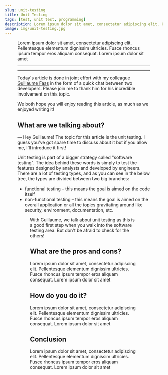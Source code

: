 ```yaml
---
slug: unit-testing
title: Unit Testing
tags: [test, unit test, programming]
description: Lorem ipsum dolor sit amet, consectetur adipiscing elit. Pellentesque elementum dignissim ultricies. Fusce rhoncus ipsum tempor eros aliquam consequat. Lorem ipsum dolor sit amet
image: img/unit-testing.jpg
---
```


<a href="/blog/unit-testing">
  <Figure data={{src:'/img/unit-testing.jpg', alt: 'Unit Testing', type:'image'}} />
</a>

Lorem ipsum dolor sit amet, consectetur adipiscing elit. Pellentesque elementum dignissim ultricies. Fusce rhoncus ipsum tempor eros aliquam consequat. Lorem ipsum dolor sit amet

<!--truncate-->

<SEO
  uri='blog/unit-testing'
  image='img/unit-testing.jpg'
  type='article'
/>

___

<Reminder />

___

Today's article is done in joint effort with my colleague <a href="https://www.linkedin.com/in/guillaumefaas/" target="_blank" rel="noreferrer noopener nofollow">Guillaume Faas</a> in the form of a quick chat between two developers.
Please join me to thank him for his incredible involvement on this topic.

We both hope you will enjoy reading this article, as much as we enjoyed writing it!

## What are we talking about?
— Hey Guillaume! The topic for this article is the unit testing. I guess you've got spare time to discuss about it but if you allow me, I'll introduce it first!

Unit testing is part of a bigger strategy called "software testing". The idea behind these words is simply to test the features designed by analysts and developed by engineers.
There are a lot of testing types, and as you can see in the below tree, the types are divided between two big branches:
- functional testing – this means the goal is aimed on the code itself
- non-functional testing – this means the goal is aimed on the overall application or all the topics gravitating around like security, environment, documentation, etc.

<Figure data={{src: '/img/software-testing-types.png', alt: 'Types of Software Testing', type: 'image'}} />

With Guillaume, we talk about unit testing as this is a good first step when you walk into the software testing area. But don't be afraid to check for the others!

## What are the pros and cons?
Lorem ipsum dolor sit amet, consectetur adipiscing elit. Pellentesque elementum dignissim ultricies. Fusce rhoncus ipsum tempor eros aliquam consequat. Lorem ipsum dolor sit amet

## How do you do it?
Lorem ipsum dolor sit amet, consectetur adipiscing elit. Pellentesque elementum dignissim ultricies. Fusce rhoncus ipsum tempor eros aliquam consequat. Lorem ipsum dolor sit amet

## Conclusion
Lorem ipsum dolor sit amet, consectetur adipiscing elit. Pellentesque elementum dignissim ultricies. Fusce rhoncus ipsum tempor eros aliquam consequat. Lorem ipsum dolor sit amet

<Newsletter url={MAILCHIMP_URL} />
